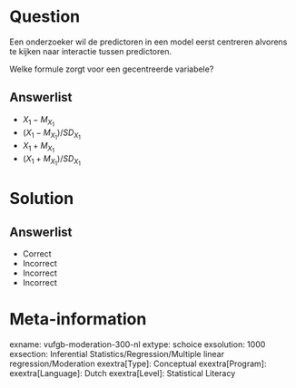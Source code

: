 Question
========

Een onderzoeker wil de predictoren in een model eerst centreren alvorens te kijken naar interactie tussen predictoren. 

Welke formule zorgt voor een gecentreerde variabele?
  
Answerlist
----------
* $X_{1}-M_{X_{1}}$
* $(X_{1}-M_{X_{1}})/SD_{X_{1}}$
* $X_{1}+M_{X_{1}}$
* $(X_{1}+M_{X_{1}})/SD_{X_{1}}$

Solution
========

Answerlist
----------
* Correct
* Incorrect
* Incorrect
* Incorrect

Meta-information
================
exname: vufgb-moderation-300-nl
extype: schoice
exsolution: 1000
exsection: Inferential Statistics/Regression/Multiple linear regression/Moderation
exextra[Type]: Conceptual
exextra[Program]: 
exextra[Language]: Dutch
exextra[Level]: Statistical Literacy